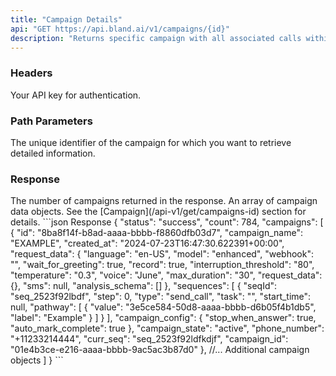 ```yaml
---
title: "Campaign Details"
api: "GET https://api.bland.ai/v1/campaigns/{id}"
description: "Returns specific campaign with all associated calls within campaign."
---
```


### Headers

<ParamField header="authorization" type="string" required>
  Your API key for authentication.
</ParamField>

### Path Parameters
<ParamField path="id" type="string" required>
  The unique identifier of the campaign for which you want to retrieve detailed information.
</ParamField>

### Response
<ResponseField name="count" type="integer">
  The number of campaigns returned in the response.
</ResponseField>

<ResponseField name="campaigns" type="array">
  An array of campaign data objects. See the [Campaign](/api-v1/get/campaigns-id) section for details.
</ResponseField>

<ResponseExample>
```json Response
  {
    "status": "success",
    "count": 784,
    "campaigns": [
      {
        "id": "8ba8f14f-b8ad-aaaa-bbbb-f8860dfb03d7",
        "campaign_name": "EXAMPLE",
        "created_at": "2024-07-23T16:47:30.622391+00:00",
        "request_data": {
          "language": "en-US",
          "model": "enhanced",
          "webhook": "",
          "wait_for_greeting": true,
          "record": true,
          "interruption_threshold": "80",
          "temperature": "0.3",
          "voice": "June",
          "max_duration": "30",
          "request_data": {},
          "sms": null,
          "analysis_schema": []
        },
        "sequences": [
          {
            "seqId": "seq_2523f92lbdf",
            "step": 0,
            "type": "send_call",
            "task": "",
            "start_time": null,
            "pathway": [
              {
                "value": "3e5ce584-50d8-aaaa-bbbb-d6b05f4b1db5",
                "label": "Example"
              }
            ]
          }
        ],
        "campaign_config": {
          "stop_when_answer": true,
          "auto_mark_complete": true
        },
        "campaign_state": "active",
        "phone_number": "+11233214444",
        "curr_seq": "seq_2523f92ldfkdjf",
        "campaign_id": "01e4b3ce-e216-aaaa-bbbb-9ac5ac3b87d0"
      },
      //... Additional campaign objects
    ]
  }
```
</ResponseExample>
